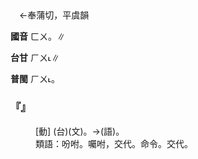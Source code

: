 
=={{ruby|咐|·ㄈㄨˋ}}==

　←奉蒲切，平虞韻

'''國音''' <rt>ㄈㄨ</rt>。{{ruby|←|ㄈㄨˋ}}∥

'''台甘''' <rt>ㄏㄨ˪</rt>∥

'''普閩''' <rt>ㄏㄨ˪</rt>。

    

==='''『{{ruby|吩|ㄈㄣ}}{{ruby|咐|·ㄈㄨˋ}}』'''===
: [動] (台){{ruby|分|ㄏㄨㄣ}}{{ruby|付|ㄏㄨ˪}}(文)。→{{ruby|吩|ㄏㄨㄢ}}{{ruby|咐|ㄏㄨ˪}}(語)。
:類語：吩咐。囑咐，交代。命令。交代。
:
    
